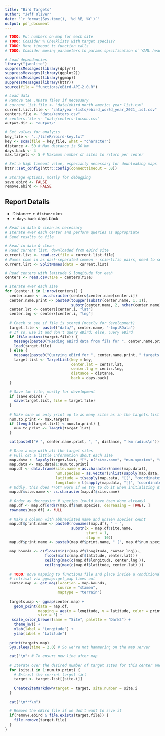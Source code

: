 ```yaml
---
title: "Bird Targets"
author: "Jeff Oliver"
date: "`r format(Sys.time(), '%d %B, %Y')`"
output: pdf_document
---
```


```r
# TODO: Put numbers on map for each site
# TODO: Consider % Checklists with target species?
# TODO: Move timeout to function calls
# TODO: Consider moving parameters to params specification of YAML header

# Load dependancies
library("jsonlite")
suppressMessages(library(dplyr))
suppressMessages(library(ggplot2))
suppressMessages(library(ggmap))
suppressMessages(library(httr))
source(file = "functions/eBird-API-2.0.R")

# Load data
# Remove the .RData files if necessary
# current.list.file <- "data/ebird_north_america_year_list.csv"
current.list.file <- "data/year-lists/ebird_world_year_2021_list.csv"
centers.file <- "data/centers.csv"
# centers.file <- "data/centers-tucson.csv"
output.dir <- "output/"

# Set values for analysis
key_file <- "../lifeR/ebird-key.txt"
key <- scan(file = key_file, what = "character")
distance <- 50 # Max distance is 50 km
days.back <- 4
max.targets <- 5 # Maximum number of sites to return per center

# Set a high timeout value, especially necessary for downloading maps
httr::set_config(httr::config(connecttimeout = 30))

# Storage options, mostly for debugging
save.ebird <- FALSE
remove.ebird <- FALSE
```

## Report Details

+ Distance: `r distance` km
+ `r days.back` days back

```r
# Read in data & clean as necessary
# Iterate over each center and perform queries as appropriate
# Send results to file

# Read in data & clean
# Read current list, downloaded from eBird site
current.list <- read.csv(file = current.list.file)
# Names come in as dash-separated common - scientific pairs, need to separate
current.list <- SplitNames(data = current.list)

# Read centers with latitude & longitude for each
centers <- read.csv(file = centers.file)

# Iterate over each site
for (center.i in 1:nrow(centers)) {
  center.name <- as.character(centers$center.name[center.i])
  center.name.print <- paste0(toupper(substr(center.name, 1, 1)), 
                              substr(center.name, 2, nchar(center.name)))
  center.lat <- centers[center.i, "lat"]
  center.lng <- centers[center.i, "lng"]
  
  # Check to see if file is stored (mostly for development)
  target.file <- paste0("data/", center.name, "-tmp.RData")
  # If so, use it and don't query eBird; else, query eBird
  if (file.exists(target.file)) {
    message(paste0("Reading eBird data from file for ", center.name.print))
    load(target.file)
  } else {
    message(paste0("Querying eBird for ", center.name.print, " targets."))
    target.list <- TargetList(key = key,
                              center.lat = center.lat,
                              center.lng = center.lng,
                              distance = distance,
                              back = days.back)
  }
  
  # Save the file, mostly for development
  if (save.ebird) {
    save(target.list, file = target.file)
  }
  
  # Make sure we only print up to as many sites as in the targets.list
  num.to.print <- max.targets
  if (length(target.list) < num.to.print) {
    num.to.print <- length(target.list)
  }

  cat(paste0("# ", center.name.print, ", ", distance, " km radius\n"))

  # Draw a map with all the target sites
  # Pull out a little information about each site
  map.data <- lapply(target.list, "[", c("site.name", "num.species", "coordinates"))
  map.data <- map.data[1:num.to.print]
  map.df <- data.frame(site.name = as.character(names(map.data)),
                       num.species = as.vector(unlist(sapply(map.data, "[", "num.species"))),
                       latitude = t(sapply(map.data, "[[", "coordinates"))[, "lat"],
                       longitude = t(sapply(map.data, "[[", "coordinates"))[, "lng"])
  # Oddly, this does *not* work if we try to do it when initializing df...
  map.df$site.name <- as.character(map.df$site.name)
  
  # Order by decreasing # species (could have been done already)
  map.df <- map.df[order(map.df$num.species, decreasing = TRUE), ]
  rownames(map.df) <- NULL
  
  # Make a column with abbreviated name and unseen species count
  map.df$print.name <- paste0(rownames(map.df), " - ", 
                              substr(x = map.df$site.name,
                                     start = 1,
                                     stop =  10))
  map.df$print.name <- paste0(map.df$print.name, " (", map.df$num.species, ")")
  
  map.bounds <- c(floor(min(c(map.df$longitude, center.lng))),
                  floor(min(c(map.df$latitude, center.lat))),
                  ceiling(max(c(map.df$longitude, center.lng))),
                  ceiling(max(c(map.df$latitude, center.lat))))
  
  # TODO: Move mapping to functions file and place inside a conditional in case
  # retrival via ggmap::get_map times out
  center.map <- get_map(location = map.bounds, 
                        source = "stamen", 
                        maptype = "terrain")
  
  targets.map <- ggmap(center.map) +
    geom_point(data = map.df,
               mapping = aes(x = longitude, y = latitude, color = print.name),
               size = 3) +
   scale_color_brewer(name = "Site", palette = "Dark2") +
    theme_bw() +
    xlab(label = "Longitude") +
    ylab(label = "Latitude")
  
  print(targets.map)
  Sys.sleep(time = 2.0) # So we're not hammering on the map server

  cat("\n") # To ensure new line after map
    
  # Iterate over the desired number of target sites for this center and print
  for (site.i in 1:num.to.print) {
    # Extract the current target list
    target <- target.list[[site.i]]
    
    CreateSiteMarkdown(target = target, site.number = site.i)
  }
  
  cat("\n***\n")

  # Remove the eBird file if we don't want to save it  
  if(remove.ebird & file.exists(target.file)) {
    file.remove(target.file)
  }
}
```


